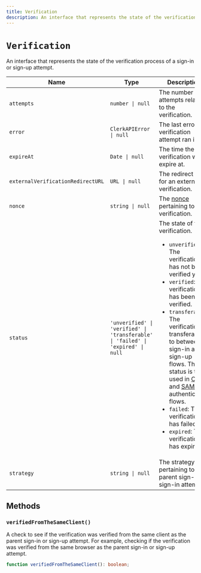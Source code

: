 ```yaml
---
title: Verification
description: An interface that represents the state of the verification process of a sign-in or sign-up attempt.
---
```


# `Verification`

An interface that represents the state of the verification process of a sign-in or sign-up attempt.

| Name | Type | Description |
| - | - | - |
| `attempts` | `number \| null` | The number of attempts related to the verification. |
| `error` | `ClerkAPIError \| null` | The last error the verification attempt ran into. |
| `expireAt` | `Date \| null` | The time the verification will expire at. |
| `externalVerificationRedirectURL` | `URL \| null` | The redirect URL for an external verification. |
| `nonce` | `string \| null` | The [nonce](https://en.wikipedia.org/wiki/Cryptographic_nonce) pertaining to the verification. |
| `status` | `'unverified' \| 'verified' \| 'transferable' \| 'failed' \| 'expired' \| null` | The state of the verification.<br /><ul><li>`unverified`: The verification has not been verified yet.</li><li>`verified`: The verification has been verified.</li><li>`transferable`: The verification is transferable to between sign-in and sign-up flows. This status is to be used in [OAuth](/docs/custom-flows/oauth-connections#o-auth-account-transfer-flows) and [SAML](/docs/custom-flows/saml-connections#saml-account-transfer-flows) authentication flows. </li><li>`failed`: The verification has failed.</li><li>`expired`: The verification has expired.</li></ul> |
| `strategy` | `string \| null` | The strategy pertaining to the parent sign-up or sign-in attempt. |

## Methods

### `verifiedFromTheSameClient()`

A check to see if the verification was verified from the same client as the parent sign-in or sign-up attempt. For example, checking if the verification was verified from the same browser as the parent sign-in or sign-up attempt.

```typescript {{ prettier: false }}
function verifiedFromTheSameClient(): boolean;
```
